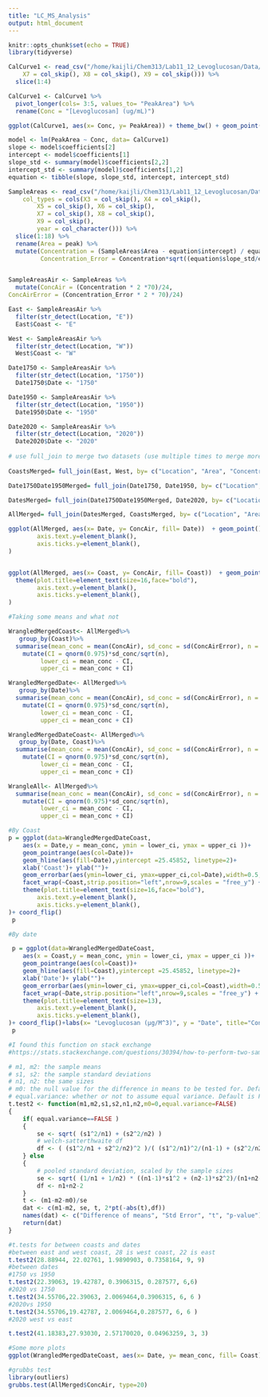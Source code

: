 ```yaml
---
title: "LC_MS_Analysis"
output: html_document
---
```


```r
knitr::opts_chunk$set(echo = TRUE)
library(tidyverse)
```

```r
CalCurve1 <- read_csv("/home/kaijli/Chem313/Lab11_12_Levoglucosan/Data/cal.csv", col_types = cols(X6 = col_skip(), 
    X7 = col_skip(), X8 = col_skip(), X9 = col_skip())) %>%
  slice(1:4)
```

```r
CalCurve1 <- CalCurve1 %>% 
  pivot_longer(cols= 3:5, values_to= "PeakArea") %>%
  rename(Conc = "[Levoglucosan] (ug/mL)")

ggplot(CalCurve1, aes(x= Conc, y= PeakArea)) + theme_bw() + geom_point() + geom_smooth(method = lm, se = FALSE) + labs(x= "Concentration of Levoglucosan (µg/mL)", y = "Peak Area", title="Calibration Curve for Levoglucosan")

model <- lm(PeakArea ~ Conc, data= CalCurve1)  
slope <- model$coefficients[2]
intercept <- model$coefficients[1]
slope_std <- summary(model)$coefficients[2,2]
intercept_std <- summary(model)$coefficients[1,2]
equation <- tibble(slope, slope_std, intercept, intercept_std)

```

```r
SampleAreas <- read_csv("/home/kaijli/Chem313/Lab11_12_Levoglucosan/Data/readings.csv", 
    col_types = cols(X3 = col_skip(), X4 = col_skip(), 
        X5 = col_skip(), X6 = col_skip(), 
        X7 = col_skip(), X8 = col_skip(), 
        X9 = col_skip(),
        year = col_character())) %>%
  slice(1:18) %>%
  rename(Area = peak) %>%
  mutate(Concentration = (SampleAreas$Area - equation$intercept) / equation$slope, 
         Concentration_Error = Concentration*sqrt((equation$slope_std/equation$slope)^2 + (equation$intercept_std/equation$intercept)^2))



```

```r
SampleAreasAir <- SampleAreas %>%
  mutate(ConcAir = (Concentration * 2 *70)/24,
ConcAirError = (Concentration_Error * 2 * 70)/24)
```

```r
East <- SampleAreasAir %>%
  filter(str_detect(Location, "E"))
  East$Coast <- "E"

West <- SampleAreasAir %>%
  filter(str_detect(Location, "W"))
  West$Coast <- "W"

Date1750 <- SampleAreasAir %>%
  filter(str_detect(Location, "1750"))
  Date1750$Date <- "1750"

Date1950 <- SampleAreasAir %>%
  filter(str_detect(Location, "1950"))
  Date1950$Date <- "1950"

Date2020 <- SampleAreasAir %>%
  filter(str_detect(Location, "2020"))
  Date2020$Date <- "2020"
  
# use full_join to merge two datasets (use multiple times to merge more than two) and "by=" for all the columns to merge by  
  
CoastsMerged= full_join(East, West, by= c("Location", "Area", "Concentration", "Concentration_Error", "ConcAir", "ConcAirError", "Coast"))

Date1750Date1950Merged= full_join(Date1750, Date1950, by= c("Location", "Area", "Concentration", "Concentration_Error", "ConcAir", "ConcAirError", "Date"))

DatesMerged= full_join(Date1750Date1950Merged, Date2020, by= c("Location", "Area", "Concentration", "Concentration_Error", "ConcAir", "ConcAirError", "Date"))

AllMerged= full_join(DatesMerged, CoastsMerged, by= c("Location", "Area", "Concentration", "Concentration_Error", "ConcAir", "ConcAirError"))

```

```r
ggplot(AllMerged, aes(x= Date, y= ConcAir, fill= Date))  + geom_point() + geom_boxplot() + facet_wrap(~Coast) + labs(x= "Date", y = "Levoglucosan (µg/M^3)", title="Levoglucosan Concentations By Date")+ theme(plot.title=element_text(size=16),
        axis.text.y=element_blank(),
        axis.ticks.y=element_blank(),
)


ggplot(AllMerged, aes(x= Coast, y= ConcAir, fill= Coast))  + geom_point() + geom_boxplot() + facet_wrap(~Date) + labs(x= "Coast", y = "Levoglucosan (µg/M^3)", title="Levoglucosan Concentations By Coast") +
  theme(plot.title=element_text(size=16,face="bold"),
        axis.text.y=element_blank(),
        axis.ticks.y=element_blank(),
)
```

```r
#Taking some means and what not

WrangledMergedCoast<- AllMerged%>%
   group_by(Coast)%>%
  summarise(mean_conc = mean(ConcAir), sd_conc = sd(ConcAirError), n = n()) %>%
    mutate(CI = qnorm(0.975)*sd_conc/sqrt(n),
         lower_ci = mean_conc - CI,
         upper_ci = mean_conc + CI)

WrangledMergedDate<- AllMerged%>%
   group_by(Date)%>%
  summarise(mean_conc = mean(ConcAir), sd_conc = sd(ConcAirError), n = n()) %>%
    mutate(CI = qnorm(0.975)*sd_conc/sqrt(n),
         lower_ci = mean_conc - CI,
         upper_ci = mean_conc + CI)

WrangledMergedDateCoast<- AllMerged%>%
   group_by(Date, Coast)%>%
  summarise(mean_conc = mean(ConcAir), sd_conc = sd(ConcAirError), n = n()) %>%
    mutate(CI = qnorm(0.975)*sd_conc/sqrt(n),
         lower_ci = mean_conc - CI,
         upper_ci = mean_conc + CI)

WrangleAll<- AllMerged%>%
  summarise(mean_conc = mean(ConcAir), sd_conc = sd(ConcAirError), n = n()) %>%
    mutate(CI = qnorm(0.975)*sd_conc/sqrt(n),
         lower_ci = mean_conc - CI,
         upper_ci = mean_conc + CI)
```

```r
#By Coast
p = ggplot(data=WrangledMergedDateCoast,
    aes(x = Date,y = mean_conc, ymin = lower_ci, ymax = upper_ci ))+
    geom_pointrange(aes(col=Date))+
    geom_hline(aes(fill=Date),yintercept =25.45852, linetype=2)+
    xlab('Coast')+ ylab("")+
    geom_errorbar(aes(ymin=lower_ci, ymax=upper_ci,col=Date),width=0.5,cex=1)+ 
    facet_wrap(~Coast,strip.position="left",nrow=9,scales = "free_y") +
    theme(plot.title=element_text(size=16,face="bold"),
        axis.text.y=element_blank(),
        axis.ticks.y=element_blank(),
)+ coord_flip()
 p

#By date

 p = ggplot(data=WrangledMergedDateCoast,
    aes(x = Coast,y = mean_conc, ymin = lower_ci, ymax = upper_ci ))+
    geom_pointrange(aes(col=Coast))+
    geom_hline(aes(fill=Coast),yintercept =25.45852, linetype=2)+
    xlab('Date')+ ylab("")+
    geom_errorbar(aes(ymin=lower_ci, ymax=upper_ci,col=Coast),width=0.5,cex=1)+ 
    facet_wrap(~Date,strip.position="left",nrow=9,scales = "free_y") +
    theme(plot.title=element_text(size=13),
        axis.text.y=element_blank(),
        axis.ticks.y=element_blank(),
)+ coord_flip()+labs(x= "Levoglucosan (µg/M^3)", y = "Date", title="Confidence Intervals of East and West Data by Date")
 p

```

```r
#I found this function on stack exchange
#https://stats.stackexchange.com/questions/30394/how-to-perform-two-sample-t-tests-in-r-by-inputting-sample-statistics-rather-tha

# m1, m2: the sample means
# s1, s2: the sample standard deviations
# n1, n2: the same sizes
# m0: the null value for the difference in means to be tested for. Default is 0. 
# equal.variance: whether or not to assume equal variance. Default is FALSE. 
t.test2 <- function(m1,m2,s1,s2,n1,n2,m0=0,equal.variance=FALSE)
{
    if( equal.variance==FALSE ) 
    {
        se <- sqrt( (s1^2/n1) + (s2^2/n2) )
        # welch-satterthwaite df
        df <- ( (s1^2/n1 + s2^2/n2)^2 )/( (s1^2/n1)^2/(n1-1) + (s2^2/n2)^2/(n2-1) )
    } else
    {
        # pooled standard deviation, scaled by the sample sizes
        se <- sqrt( (1/n1 + 1/n2) * ((n1-1)*s1^2 + (n2-1)*s2^2)/(n1+n2-2) ) 
        df <- n1+n2-2
    }      
    t <- (m1-m2-m0)/se 
    dat <- c(m1-m2, se, t, 2*pt(-abs(t),df))    
    names(dat) <- c("Difference of means", "Std Error", "t", "p-value")
    return(dat) 
}

```


```r
#t.tests for between coasts and dates
#between east and west coast, 28 is west coast, 22 is east
t.test2(28.88944, 22.02761, 1.9890903, 0.7358164, 9, 9)
#between dates
#1750 vs 1950
t.test2(22.39063, 19.42787, 0.3906315, 0.287577, 6,6)
#2020 vs 1750
t.test2(34.55706,22.39063, 2.0069464,0.3906315, 6, 6 )
#2020vs 1950
t.test2(34.55706,19.42787, 2.0069464,0.287577, 6, 6 )
#2020 west vs east

t.test2(41.18383,27.93030, 2.57170020, 0.04963259, 3, 3)
```

```r
#Some more plots
ggplot(WrangledMergedDateCoast, aes(x= Date, y= mean_conc, fill= Coast)) + theme_bw() + geom_point() + geom_point() + facet_wrap(~Date) + labs(x= "Coast", y = "Levoglucosan (µg/M^3)", title="Levoglucosan Concentations By Coast")


```

```r
#grubbs test
library(outliers)
grubbs.test(AllMerged$ConcAir, type=20)
```
